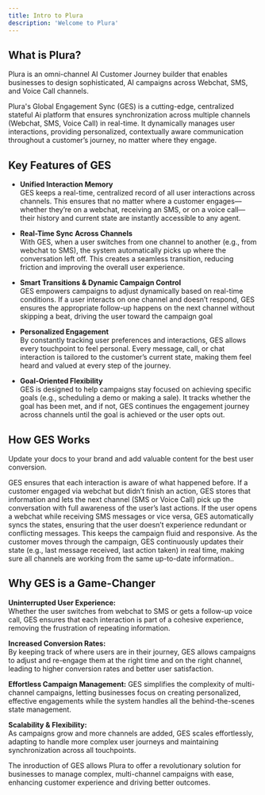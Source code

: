 ```yaml
---
title: Intro to Plura
description: 'Welcome to Plura'
---
```


## **What is Plura?**

Plura is an omni-channel AI Customer Journey builder that enables businesses to design sophisticated, AI campaigns across Webchat, SMS, and Voice Call channels.

Plura's Global Engagement Sync (GES) is a cutting-edge, centralized stateful Ai platform that ensures synchronization across multiple channels (Webchat, SMS, Voice Call) in real-time. It dynamically manages user interactions, providing personalized, contextually aware communication throughout a customer’s journey, no matter where they engage.

## **Key Features of GES**

- **Unified Interaction Memory**<br/>
GES keeps a real-time, centralized record of all user interactions across channels. This ensures that no matter where a customer engages—whether they’re on a webchat, receiving an SMS, or on a voice call—their history and current state are instantly accessible to any agent.

- **Real-Time Sync Across Channels**<br/>
With GES, when a user switches from one channel to another (e.g., from webchat to SMS), the system automatically picks up where the conversation left off. This creates a seamless transition, reducing friction and improving the overall user experience.

- **Smart Transitions & Dynamic Campaign Control**<br/>
GES empowers campaigns to adjust dynamically based on real-time conditions. If a user interacts on one channel and doesn’t respond, GES ensures the appropriate follow-up happens on the next channel without skipping a beat, driving the user toward the campaign goal

- **Personalized Engagement**<br/>
By constantly tracking user preferences and interactions, GES allows every touchpoint to feel personal. Every message, call, or chat interaction is tailored to the customer’s current state, making them feel heard and valued at every step of the journey.

- **Goal-Oriented Flexibility**<br/>
GES is designed to help campaigns stay focused on achieving specific goals (e.g., scheduling a demo or making a sale). It tracks whether the goal has been met, and if not, GES continues the engagement journey across channels until the goal is achieved or the user opts out.

## **How GES Works**

Update your docs to your brand and add valuable content for the best user conversion.

<Steps>
  <Step title="Contexual Continuity">
GES ensures that each interaction is aware of what happened before. If a customer engaged via webchat but didn’t finish an action, GES stores that information and lets the next channel (SMS or Voice Call) pick up the conversation with full awareness of the user’s last actions.
  </Step>
  <Step title="Cross-Channel Syncing">
If the user opens a webchat while receiving SMS messages or vice versa, GES automatically syncs the states, ensuring that the user doesn’t experience redundant or conflicting messages. This keeps the campaign fluid and responsive.  
  </Step>
  <Step title="Dynamic Updates">
As the customer moves through the campaign, GES continuously updates their state (e.g., last message received, last action taken) in real time, making sure all channels are working from the same up-to-date information..
  </Step>
</Steps>

## **Why GES is a Game-Changer**

**Uninterrupted User Experience:**<br/>
Whether the user switches from webchat to SMS or gets a follow-up voice call, GES ensures that each interaction is part of a cohesive experience, removing the frustration of repeating information.

**Increased Conversion Rates:**<br/>
By keeping track of where users are in their journey, GES allows campaigns to adjust and re-engage them at the right time and on the right channel, leading to higher conversion rates and better user satisfaction.

**Effortless Campaign Management:**
GES simplifies the complexity of multi-channel campaigns, letting businesses focus on creating personalized, effective engagements while the system handles all the behind-the-scenes state management.

**Scalability & Flexibility:**<br/>
As campaigns grow and more channels are added, GES scales effortlessly, adapting to handle more complex user journeys and maintaining synchronization across all touchpoints.

The inroduction of GES allows Plura to offer a revolutionary solution for businesses to manage complex, multi-channel campaigns with ease, enhancing customer experience and driving better outcomes.